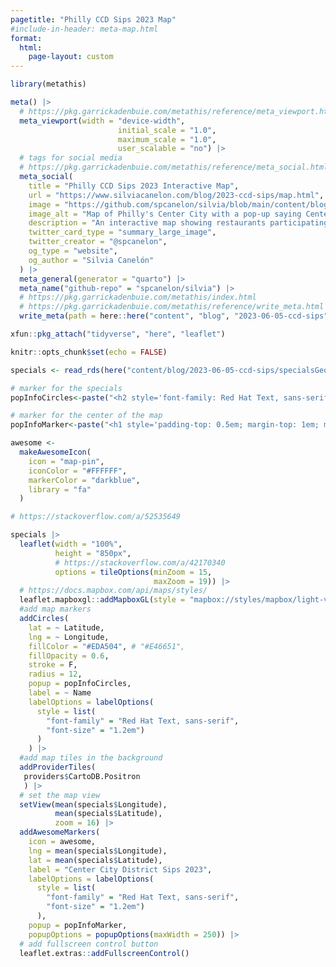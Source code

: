 ```yaml
---
pagetitle: "Philly CCD Sips 2023 Map"
#include-in-header: meta-map.html
format:
  html:
    page-layout: custom
---
```


```r
library(metathis)

meta() |>
  # https://pkg.garrickadenbuie.com/metathis/reference/meta_viewport.html
  meta_viewport(width = "device-width",
                        initial_scale = "1.0",
                        maximum_scale = "1.0",
                        user_scalable = "no") |>
  # tags for social media
  # https://pkg.garrickadenbuie.com/metathis/reference/meta_social.html
  meta_social(
    title = "Philly CCD Sips 2023 Interactive Map",
    url = "https://www.silviacanelon.com/blog/2023-ccd-sips/map.html",
    image = "https://github.com/spcanelon/silvia/blob/main/content/blog/2023-06-05-ccd-sips/featured.png?raw=true",
    image_alt = "Map of Philly's Center City with a pop-up saying Center City District Sips 2023",
    description = "An interactive map showing restaurants participating in Philadelphia's CCD Sips 2023",
    twitter_card_type = "summary_large_image",
    twitter_creator = "@spcanelon",
    og_type = "website",
    og_author = "Silvia Canelón"
  ) |>
  meta_general(generator = "quarto") |> 
  meta_name("github-repo" = "spcanelon/silvia") |> 
  # https://pkg.garrickadenbuie.com/metathis/index.html
  # https://pkg.garrickadenbuie.com/metathis/reference/write_meta.html
  write_meta(path = here::here("content", "blog", "2023-06-05-ccd-sips", "meta-map.html"))
```

```r
xfun::pkg_attach("tidyverse", "here", "leaflet")

knitr::opts_chunk$set(echo = FALSE)
```

```r
specials <- read_rds(here("content/blog/2023-06-05-ccd-sips/specialsGeocoded.Rds"))
```

```r
# marker for the specials
popInfoCircles<-paste("<h2 style='font-family: Red Hat Text, sans-serif; font-size: 1.6em; color:#43464C;'>", "<a style='color: #00857A;' href=", specials$Specials, ">", specials$Name, "</a></h2>", "<p style='font-family: Red Hat Text, sans-serif; font-weight: normal; font-size: 1.5em; color:#9197A6;'>", specials$Address, "</p>")

# marker for the center of the map
popInfoMarker<-paste("<h1 style='padding-top: 0.5em; margin-top: 1em; margin-bottom: 0.5em; font-family: Red Hat Text, sans-serif; font-size: 1.8em; color:#43464C;'>", "<a style='color: #00857A;' href='https://centercityphila.org/explore-center-city/ccdsips'>", "Center City District Sips 2023", "</a></h1><p style='color:#9197A6; font-family: Red Hat Text, sans-serif; font-size: 1.5em; padding-bottom: 1em;'>", "Philadelphia, PA", "</p>")

awesome <-
  makeAwesomeIcon(
    icon = "map-pin",
    iconColor = "#FFFFFF",
    markerColor = "darkblue",
    library = "fa"
  )
```

```r
# https://stackoverflow.com/a/52535649

specials |>
  leaflet(width = "100%", 
          height = "850px",
          # https://stackoverflow.com/a/42170340
          options = tileOptions(minZoom = 15,
                                maxZoom = 19)) |>
  # https://docs.mapbox.com/api/maps/styles/
  leaflet.mapboxgl::addMapboxGL(style = "mapbox://styles/mapbox/light-v11") |>
  #add map markers
  addCircles(
    lat = ~ Latitude,
    lng = ~ Longitude,
    fillColor = "#EDA504", # "#E46651",
    fillOpacity = 0.6,
    stroke = F,
    radius = 12,
    popup = popInfoCircles,
    label = ~ Name
    labelOptions = labelOptions(
      style = list(
        "font-family" = "Red Hat Text, sans-serif",
        "font-size" = "1.2em")
      )
    ) |>
  #add map tiles in the background
  addProviderTiles(
   providers$CartoDB.Positron
   ) |>
  # set the map view
  setView(mean(specials$Longitude),
          mean(specials$Latitude),
          zoom = 16) |>
  addAwesomeMarkers(
    icon = awesome,
    lng = mean(specials$Longitude),
    lat = mean(specials$Latitude),
    label = "Center City District Sips 2023",
    labelOptions = labelOptions(
      style = list(
        "font-family" = "Red Hat Text, sans-serif",
        "font-size" = "1.2em")
      ),
    popup = popInfoMarker,
    popupOptions = popupOptions(maxWidth = 250)) |>
  # add fullscreen control button
  leaflet.extras::addFullscreenControl()
```

